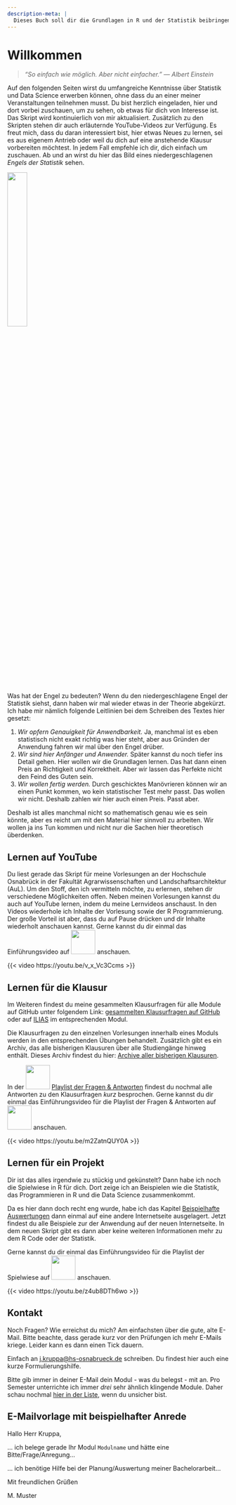 ```yaml
---
description-meta: |
  Dieses Buch soll dir die Grundlagen in R und der Statistik beibringen.
---
```


# Willkommen {.unnumbered}

> *"So einfach wie möglich. Aber nicht einfacher." --- Albert Einstein*

Auf den folgenden Seiten wirst du umfangreiche Kenntnisse über Statistik und Data Science erwerben können, ohne dass du an einer meiner Veranstaltungen teilnehmen musst. Du bist herzlich eingeladen, hier und dort vorbei zuschauen, um zu sehen, ob etwas für dich von Interesse ist. Das Skript wird kontinuierlich von mir aktualisiert. Zusätzlich zu den Skripten stehen dir auch erläuternde YouTube-Videos zur Verfügung. Es freut mich, dass du daran interessiert bist, hier etwas Neues zu lernen, sei es aus eigenem Antrieb oder weil du dich auf eine anstehende Klausur vorbereiten möchtest. In jedem Fall empfehle ich dir, dich einfach um zuschauen. Ab und an wirst du hier das Bild eines niedergeschlagenen *Engels der Statistik* sehen.

![](images/angel_01.png){fig-align="center" width="30%"}

Was hat der Engel zu bedeuten? Wenn du den niedergeschlagene Engel der Statistik siehst, dann haben wir mal wieder etwas in der Theorie abgekürzt. Ich habe mir nämlich folgende Leitlinien bei dem Schreiben des Textes hier gesetzt:

1)  *Wir opfern Genauigkeit für Anwendbarkeit.* Ja, manchmal ist es eben statistisch nicht exakt richtig was hier steht, aber aus Gründen der Anwendung fahren wir mal über den Engel drüber.
2)  *Wir sind hier Anfänger und Anwender.* Später kannst du noch tiefer ins Detail gehen. Hier wollen wir die Grundlagen lernen. Das hat dann einen Preis an Richtigkeit und Korrektheit. Aber wir lassen das Perfekte nicht den Feind des Guten sein.
3)  *Wir wollen fertig werden.* Durch geschicktes Manövrieren können wir an einen Punkt kommen, wo kein statistischer Test mehr passt. Das wollen wir nicht. Deshalb zahlen wir hier auch einen Preis. Passt aber.

Deshalb ist alles manchmal nicht so mathematisch genau wie es sein könnte, aber es reicht um mit den Material hier sinnvoll zu arbeiten. Wir wollen ja ins Tun kommen und nicht nur die Sachen hier theoretisch überdenken.

## Lernen auf YouTube

Du liest gerade das Skript für meine Vorlesungen an der Hochschule Osnabrück in der Fakultät Agrarwissenschaften und Landschaftsarchitektur (AuL). Um den Stoff, den ich vermitteln möchte, zu erlernen, stehen dir verschiedene Möglichkeiten offen. Neben meinen Vorlesungen kannst du auch auf YouTube lernen, indem du meine Lernvideos anschaust. In den Videos wiederhole ich Inhalte der Vorlesung sowie der R Programmierung. Der große Vorteil ist aber, dass du auf Pause drücken und dir Inhalte wiederholt anschauen kannst. Gerne kannst du dir einmal das Einführungsvideo auf ![](images/youtube.png){fig-align="center" width="55"} anschauen.

{{< video https://youtu.be/v_x_Vc3Ccms >}}

## Lernen für die Klausur

Im Weiteren findest du meine gesammelten Klausurfragen für alle Module auf GitHub unter folgendem Link: [gesammelten Klausurfragen auf GitHub](https://github.com/jkruppa/exam/blob/main/Gesammelte_Klausurfragen_Bio_Data_Science.pdf) oder auf [ILIAS](https://lms.hs-osnabrueck.de/) im entsprechenden Modul.

Die Klausurfragen zu den einzelnen Vorlesungen innerhalb eines Moduls werden in den entsprechenden Übungen behandelt. Zusätzlich gibt es ein Archiv, das alle bisherigen Klausuren über alle Studiengänge hinweg enthält. Dieses Archiv findest du hier: [Archive aller bisherigen Klausuren](https://github.com/jkruppa/archive).

In der ![](images/youtube.png){fig-align="center" width="55"} [Playlist der Fragen & Antworten](https://www.youtube.com/playlist?list=PLe51bCp9JvEHxsispwEyTp6B9bqNZ1EmJ) findest du nochmal alle Antworten zu den Klausurfragen *kurz* besprochen. Gerne kannst du dir einmal das Einführungsvideo für die Playlist der Fragen & Antworten auf ![](images/youtube.png){fig-align="center" width="55"} anschauen.

{{< video https://youtu.be/m2ZatnQUY0A >}}

## Lernen für ein Projekt

Dir ist das alles irgendwie zu stückig und gekünstelt? Dann habe ich noch die Spielwiese in R für dich. Dort zeige ich an Beispielen wie die Statistik, das Programmieren in R und die Data Science zusammenkommt.

Da es hier dann doch recht eng wurde, habe ich das Kapitel [Beispielhafte Auswertungen](https://jkruppa.github.io/application/) dann einmal auf eine andere Internetseite ausgelagert. Jetzt findest du alle Beispiele zur der Anwendung auf der neuen Internetseite. In dem neuen Skript gibt es dann aber keine weiteren Informationen mehr zu dem R Code oder der Statistik.

Gerne kannst du dir einmal das Einführungsvideo für die Playlist der Spielwiese auf ![](images/youtube.png){fig-align="center" width="55"} anschauen.

{{< video https://youtu.be/z4ub8DTh6wo >}}

## Kontakt

Noch Fragen? Wie erreichst du mich? Am einfachsten über die gute, alte E-Mail. Bitte beachte, dass gerade kurz vor den Prüfungen ich mehr E-Mails kriege. Leider kann es dann einen Tick dauern.

Einfach an [j.kruppa\@hs-osnabrueck.de](mailto:j.kruppa@hs-osnabrueck.de){.email} schreiben. Du findest hier auch eine kurze Formulierungshilfe.

Bitte gib immer in deiner E-Mail dein Modul - was du belegst - mit an. Pro Semester unterrichte ich immer *drei* sehr ähnlich klingende Module. Daher schau nochmal [hier in der Liste](#sec-vorlesungen-hs), wenn du unsicher bist.

::: callout-tip
## E-Mailvorlage mit beispielhafter Anrede

Hallo Herr Kruppa,

... ich belege gerade Ihr Modul `Modulname` und hätte eine Bitte/Frage/Anregung...

... ich benötige Hilfe bei der Planung/Auswertung meiner Bachelorarbeit...

Mit freundlichen Grüßen

M. Muster
:::
